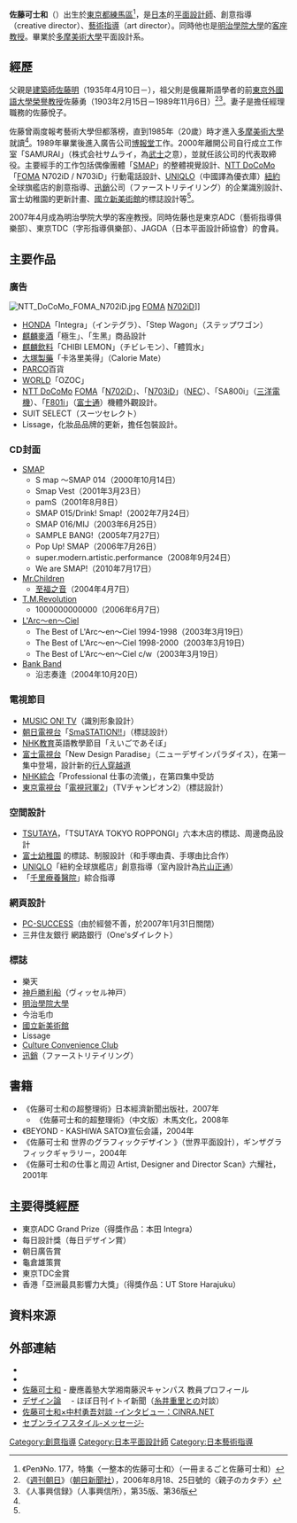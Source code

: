 {{Japanese|japanese=佐藤可士和|kana=さとう　かしわ|romaji=Satou Kashiwa}}
'''佐藤可士和'''（{{bd|1965年|2月11日|||Satou Kashiwa}}）出生於[[東京都|東京都]][[練馬區|練馬區]]<ref name=pen>《Pen》No. 177，特集〈一整本的佐藤可士和〉（一冊まるごと佐藤可士和）</ref>，是[[日本|日本]]的[[平面設計師|平面設計師]]、創意指導（creative director）、[[藝術指導|藝術指導]]（art director）。同時他也是[[明治學院大學|明治學院大學]]的[[客座教授|客座教授]]。畢業於[[多摩美術大學|多摩美術大學]]平面設計系。

== 經歷 ==
父親是[[建築師|建築師]][[佐藤明|佐藤明]]（1935年4月10日－），祖父則是俄羅斯語學者的前[[東京外國語大學|東京外國語大學]][[榮譽教授|榮譽教授]]佐藤勇（1903年2月15日－1989年11月6日）<ref>《[[週刊朝日|週刊朝日]]》（[[朝日新聞社|朝日新聞社]]），2006年8月18、25日號的〈親子のカタチ〉</ref><ref>《人事興信録》（人事興信所），第35版、第36版</ref>。妻子是擔任經理職務的佐藤悅子。

佐藤曾兩度報考藝術大學但都落榜，直到1985年（20歲）時才進入[[多摩美術大學|多摩美術大學]]就讀<ref name=pen/>。1989年畢業後進入廣告公司[[博報堂|博報堂]]工作。2000年離開公司自行成立工作室「SAMURAI」（株式会社サムライ，為[[武士|武士]]之意），並就任該公司的代表取締役。主要經手的工作包括偶像團體「[[SMAP|SMAP]]」的整體視覺設計、[[NTT_DoCoMo|NTT DoCoMo]]「[[FOMA|FOMA]] N702iD / N703iD」行動電話設計、[[UNIQLO|UNIQLO]]（中國譯為優衣庫）[[紐約|紐約]]全球旗艦店的創意指導、[[迅銷|迅銷]]公司（ファーストリテイリング）的企業識別設計、富士幼稚園的更新計畫、[[國立新美術館|國立新美術館]]的標誌設計等<ref name=pen/>。

2007年4月成為明治學院大學的客座教授。同時佐藤也是東京ADC（藝術指導俱樂部）、東京TDC（字形指導俱樂部）、JAGDA（日本平面設計師協會）的會員。

== 主要作品 ==
=== 廣告 ===
[[File:NTT_DoCoMo_FOMA_N702iD.jpg|thumb]] [[FOMA|FOMA]] [[N702iD|N702iD]]]]
*[[本田技研工業|HONDA]]「Integra」（インテグラ）、「Step Wagon」（ステップワゴン）
*[[麒麟麥酒|麒麟麥酒]]「極生」、「生黑」商品設計
*[[麒麟飲料|麒麟飲料]]「CHIBI LEMON」（チビレモン）、「體質水」
*[[大塚製藥|大塚製藥]]「卡洛里美得」（Calorie Mate）
*[[PARCO|PARCO]]百貨
*[[WORLD|WORLD]]「OZOC」
*[[NTT_DoCoMo|NTT DoCoMo]] [[FOMA|FOMA]]「[[N702iD|N702iD]]」、「[[N703iD|N703iD]]」（[[日本電氣|NEC]]）、「SA800i」（[[三洋電機|三洋電機]]）、「[[F801i|F801i]]」（[[富士通|富士通]]）機體外觀設計。
*SUIT SELECT（スーツセレクト）
*Lissage，化妝品品牌的更新，擔任包裝設計。

=== CD封面 ===
*[[SMAP|SMAP]]
**S map ～SMAP 014（2000年10月14日）
**Smap Vest（2001年3月23日）
**pamS（2001年8月8日）
**SMAP 015/Drink! Smap!（2002年7月24日）
**SMAP 016/MIJ（2003年6月25日）
**SAMPLE BANG!（2005年7月27日）
**Pop Up! SMAP（2006年7月26日）
**super.modern.artistic.performance（2008年9月24日）
**We are SMAP!（2010年7月17日）
*[[Mr.Children|Mr.Children]]
**[[至福之音|至福之音]]（2004年4月7日）
*[[T.M.Revolution|T.M.Revolution]]
**1000000000000（2006年6月7日）
*[[L'Arc〜en〜Ciel|L'Arc〜en〜Ciel]]
**The Best of L'Arc〜en〜Ciel 1994-1998（2003年3月19日）
**The Best of L'Arc～en～Ciel 1998-2000（2003年3月19日）
**The Best of L'Arc～en～Ciel c/w（2003年3月19日）
*[[Bank_Band|Bank Band]]
**沿志奏逢（2004年10月20日）

=== 電視節目 ===
*[[MUSIC_ON!_TV|MUSIC ON! TV]]（識別形象設計）
*[[朝日電視台|朝日電視台]]「[[SmaSTATION!!|SmaSTATION!!]]」（標誌設計）
*[[NHK|NHK教育]]英語教學節目「えいごであそぼ」
*[[富士電視台|富士電視台]]「New Design Paradise」（ニューデザインパラダイス），在第一集中登場，設計新的[[行人穿越道|行人穿越道]]
*[[NHK|NHK綜合]]「Professional 仕事の流儀」，在第四集中受訪
*[[東京電視台|東京電視台]]「[[電視冠軍|電視冠軍2]]」（TVチャンピオン2）（標誌設計）

=== 空間設計 ===
*[[TSUTAYA|TSUTAYA]]，「TSUTAYA TOKYO ROPPONGI」六本木店的標誌、周邊商品設計
*[http://fujikids.jp 富士幼稚園]{{Wayback|url=http://fujikids.jp/ |date=20191102043200 }} 的標誌、制服設計（和手塚由貴、手塚由比合作）
*[[UNIQLO|UNIQLO]]「紐約全球旗艦店」創意指導（室內設計為[[片山正通|片山正通]]）
*「[http://senri-rehab.jp/ 千里療養醫院]{{Wayback|url=http://senri-rehab.jp/ |date=20080920031947 }}」綜合指導

=== 網頁設計 ===
*[[PC-SUCCESS|PC-SUCCESS]]（由於經營不善，於2007年1月31日關閉）
*三井住友銀行 網路銀行（One'sダイレクト）

=== 標誌 ===
*樂天
*[[神戶勝利船|神戶勝利船]]（ヴィッセル神戸）
*[[明治學院大學|明治學院大學]]
*今治毛巾
*[[國立新美術館|國立新美術館]]
*Lissage
*[[Culture_Convenience_Club|Culture Convenience Club]]
*[[迅銷|迅銷]]（ファーストリテイリング）

== 書籍 ==
*《佐藤可士和の超整理術》日本經濟新聞出版社，2007年
**《佐藤可士和的超整理術》（中文版）木馬文化，2008年
*《BEYOND - KASHIWA SATO》宣伝会議，2004年
* 《佐藤可士和  世界のグラフィックデザイン 》（世界平面設計），ギンザグラフィックギャラリー，2004年
* 《佐藤可士和の仕事と周辺  Artist, Designer and Director Scan》六耀社，2001年

== 主要得獎經歷 ==
*東京ADC Grand Prize（得獎作品：本田 Integra）
*每日設計獎（毎日デザイン賞）
*朝日廣告賞
*龜倉雄策賞
*東京TDC金賞
*香港「亞洲最具影響力大獎」（得獎作品：UT Store Harajuku）

== 資料來源 ==
{{reflist}}

== 外部連結 ==
*{{Official website}}
*{{Twitter|samurai_sh|SAMURAI}}
*[http://vu9.sfc.keio.ac.jp/faculty_profile/cgi/f_profile.cgi?id=85935e24e91b269d 佐藤可士和] - 慶應義塾大学湘南藤沢キャンパス 教員プロフィール
*[http://www.1101.com/design/index.html デザイン論] {{Wayback|url=http://www.1101.com/design/index.html |date=20210208100113 }}　- ほぼ日刊イトイ新聞（[[糸井重里|糸井重里]]との対談）
*[http://www.cinra.net/interview/2011/03/29/000000.php 佐藤可士和×中村勇吾対談 -インタビュー：CINRA.NET] {{Wayback|url=http://www.cinra.net/interview/2011/03/29/000000.php |date=20200814044841 }}
*[http://www.sej.co.jp/products/7lifestyle.html セブンライフスタイル‐メッセージ‐] {{Wayback|url=http://www.sej.co.jp/products/7lifestyle.html |date=20120617175516 }}

{{DEFAULTSORT:SATOUKAJIWA}}
[[Category:創意指導|Category:創意指導]]
[[Category:日本平面設計師|Category:日本平面設計師]]
[[Category:日本藝術指導|Category:日本藝術指導]]